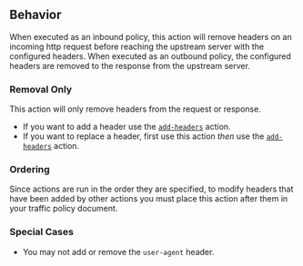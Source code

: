 ## Behavior

When executed as an inbound policy, this action will remove headers on an incoming http request before reaching the upstream server with
the configured headers. When executed as an outbound policy, the configured headers are removed to the response from the upstream server.

### Removal Only

This action will only remove headers from the request or response. 

- If you want to add a header use the [`add-headers`](/docs/http/traffic-policy/actions/add-headers) action.
- If you want to replace a header, first use this action _then_ use the [`add-headers`](/docs/http/traffic-policy/actions/add-headers) action.

### Ordering

Since actions are run in the order they are specified, to modify headers that have been added by other actions you must place this action 
after them in your traffic policy document.

### Special Cases

- You may not add or remove the `user-agent` header.